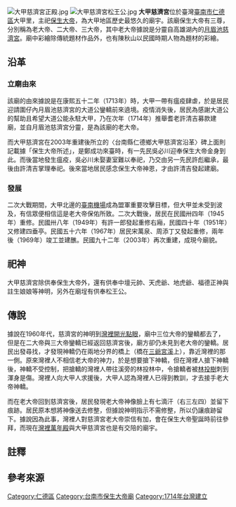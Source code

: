 {{Coord|22.91843|120.2127|display=title}}
{{東亞廟宇
| name = 大甲慈濟宮
| img = File:大甲慈濟宮.jpg
| img_capt = 
| image_width = 250px
| location = {{ROC-TW}}[[臺南市|臺南市]][[仁德區|仁德區]]大甲里行大街510號
| god = [[保生大帝|保生大帝]]
| type = 
| struct = 
| open_year =清康熙五十三年（1714年）
| cere_date = 農曆三月十五（保生大帝聖誕）{{r|神明傳說}}
}}
[[File:大甲慈濟宮正殿.jpg|thumb]]
[[File:大甲慈濟宮松王公.jpg|thumb]]
'''大甲慈濟宮'''位於臺灣[[臺南市|臺南市]][[仁德區|仁德區]]大甲里，主祀[[保生大帝|保生大帝]]，為大甲地區歷史最悠久的廟宇{{r|大道公}}{{r|神明傳說}}。該廟保生大帝有三尊，分別稱為老大帝、二大帝、三大帝，其中老大帝據說是分靈自高雄湖內的[[月眉池慈濟宮|月眉池慈濟宮]]{{r|大道公}}{{r|神明傳說}}。廟中彩繪除傳統題材作品外，也有陳秋山以民國時期人物為題材的彩繪{{r|東都}}。

== 沿革 ==
=== 立廟由來 ===
該廟的由來據說是在康熙五十二年（1713年）時，大甲一帶有瘟疫肆虐，於是居民迎請圍仔內月眉池慈濟宮的大道公鑾轎前來遶境{{r|大道公}}{{r|神明傳說}}{{r|東都}}。疫情消失後，居民為感謝大道公的幫助且希望大道公能永駐大甲，乃在次年（1714年）推舉耆老許清吉募款建廟，並自月眉池慈濟宮分靈，是為該廟的老大帝{{r|大道公}}{{r|神明傳說}}{{r|東都}}。

而大甲慈濟宮在2003年重建後所立的〈台南縣仁德鄉大甲慈濟宮沿革〉碑上面則記載據「保生大帝所述」，是鄭成功來臺時，有一先民吳必川迎奉保生大帝金身到此{{r|沿}}。而後當地發生瘟疫，吳必川未娶妻室難以奉祀，乃交由另一先民許彪繼承，最後由許清吉掌理奉祀{{r|沿}}。後來當地居民感念保生大帝神恩，才由許清吉發起建廟{{r|沿}}。

=== 發展 ===
二次大戰期間，大甲北邊的[[臺南機場|臺南機場]]成為盟軍重要攻擊目標，但大甲並未受到波及，有信眾便相信這是老大帝保佑所致{{r|大道公}}{{r|神明傳說}}。二次大戰後，居民在民國卅四年（1945年）重修{{r|大道公}}{{r|神明傳說}}。民國卅八年（1949年）有許一郎{{NoteTag|〈台南縣仁德鄉大甲慈濟宮沿革〉碑寫做「許壹王」{{r|沿}}。}}發起重修右廂，民國四十年（1951年）又修建四垂亭{{r|東都}}。民國五十六年（1967年）居民宋萬泉、周添丁又發起重修，兩年後（1969年）竣工並建醮{{r|大道公}}{{r|神明傳說}}。民國九十二年（2003年）再次重建，成現今廟貌{{r|東都}}。

== 祀神 ==
大甲慈濟宮除供奉保生大帝外，還有供奉中壇元帥、天虎爺、地虎爺、福德正神與註生娘娘等神明{{r|大道公}}{{r|神明傳說}}{{r|東都}}，另外在廟埕有供奉松王公。

== 傳說 ==
據說在1960年代，慈濟宮的神明到[[灣裡_(臺南市)|灣裡]][[開光點眼|開光點眼]]，廟中三位大帝的鑾轎都去了，但是在二大帝與三大帝鑾轎已經返回慈濟宮後，廟方卻仍未見到老大帝的鑾轎{{r|大道公}}{{r|神明傳說}}。居民出發尋找，才發現神轎仍在兩地分界的橋上（橋在[[三爺宮溪|三爺宮溪]]上），靠近灣裡的那一側{{r|大道公}}{{r|神明傳說}}。原來灣裡人不相信老大帝的神力，於是想要搶下神轎，但在灣裡人搶下神轎後，神轎不受控制，把搶轎的灣裡人帶往溪旁的林投林中，令搶轎者被[[林投樹|林投樹]]刺到渾身是傷{{r|大道公}}{{r|神明傳說}}。灣裡人向大甲人求援後，大甲人認為灣裡人已得到教訓，才去接手老大帝神轎{{r|大道公}}{{r|神明傳說}}。

而在老大帝回到慈濟宮後，居民發現老大帝神像臉上有七滴汗（右三左四）並留下痕跡{{r|大道公}}{{r|神明傳說}}。居民原本想將神像送去修整，但據說神明指示不需修整，所以仍讓痕跡留下{{r|大道公}}{{r|神明傳說}}。據說因為此事，灣裡人對慈濟宮老大帝崇信有加，會在保生大帝聖誕時前往參拜，而現在[[灣裡萬年殿|灣裡萬年殿]]與大甲慈濟宮也是有交陪的廟宇{{r|大道公}}{{r|神明傳說}}。

== 註釋 ==
{{NoteFoot}}

== 參考來源 ==
{{reflist|refs=
<ref name="大道公">{{cite book|author=周茂欽 |title=《臺南大道公信仰研究》 |publisher=臺南市政府文化局 |isbn=978-986-03-9418-4 |pages=頁269─273 |date=2013-12 }}</ref>
<ref name="神明傳說">{{cite book|author=許書銘、簡辰全、洪郁程 |title=《南瀛神明傳說誌》|publisher=臺南縣政府 |isbn=978-986-02-3581-4 |date=2010-06 |pages=頁312－314}}</ref>
<ref name="東都">{{cite book|author=范勝雄 等著 |title=《東都垂萬年：臺南市南疆文化特展圖錄》 |publisher=台南市文化資產保護協會 |location=臺南市 |isbn=978-986-91701-0-9 |date=2015-01 |pages=頁184}}</ref>
<ref name="沿">〈台南縣仁德鄉大甲慈濟宮沿革〉碑. 2003</ref>
}}

[[Category:仁德區|Category:仁德區]]
[[Category:台南市保生大帝廟|Category:台南市保生大帝廟]]
[[Category:1714年台灣建立|Category:1714年台灣建立]]